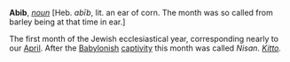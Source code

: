 '''Abib''', ''[[noun (part of speech)|noun]]'' [Heb. ''ab&imacr;b'', lit. an ear of corn. The month was so called from barley being at that time in ear.]

The first month of the Jewish ecclesiastical year, corresponding nearly to our [[April]]. After the [[Babylonish]] [[captivity]] this month was called ''Nisan''. ''[[Kitto (source)|Kitto]].''